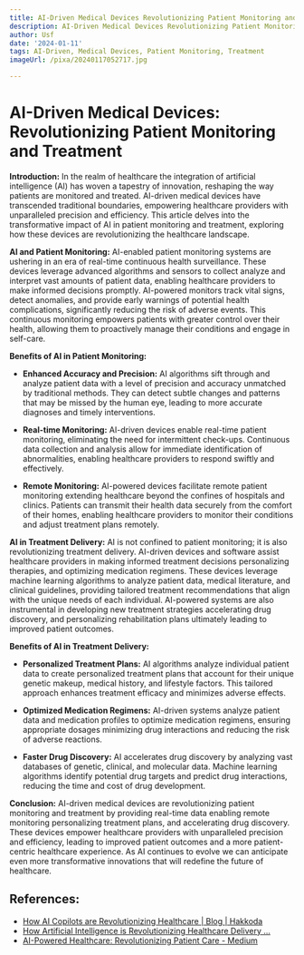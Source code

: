 ```yaml
---
title: AI-Driven Medical Devices Revolutionizing Patient Monitoring and Treatment
description: AI-Driven Medical Devices Revolutionizing Patient Monitoring and Treatment
author: Usf
date: '2024-01-11'
tags: AI-Driven, Medical Devices, Patient Monitoring, Treatment
imageUrl: /pixa/20240117052717.jpg

---
```

# AI-Driven Medical Devices: Revolutionizing Patient Monitoring and Treatment

**Introduction:**
In the  realm of healthcare the integration of  artificial intelligence (AI)  has woven a tapestry of innovation, reshaping the way patients are monitored and treated. AI-driven medical devices have transcended traditional boundaries, empowering healthcare providers with unparalleled precision and efficiency. This article  delves into the  transformative impact of AI in patient monitoring and treatment, exploring how these devices are revolutionizing the healthcare landscape.

**AI and Patient Monitoring:**
AI-enabled patient monitoring systems are ushering in an era of real-time continuous health surveillance. These  devices leverage advanced algorithms and sensors to collect analyze and  interpret vast amounts of patient data, enabling healthcare providers to make informed decisions promptly. AI-powered  monitors track vital signs, detect anomalies, and provide early warnings of potential health complications, significantly reducing the risk of adverse events.  This continuous monitoring empowers patients  with greater control over their health, allowing them to proactively manage  their conditions and engage in  self-care.

**Benefits of  AI in Patient Monitoring:**

* **Enhanced Accuracy and Precision:** AI algorithms  sift through and analyze patient data with  a  level of precision and accuracy  unmatched by traditional methods. They can detect subtle changes and patterns that may be missed  by the human eye,  leading to more accurate diagnoses and  timely interventions.

* **Real-time Monitoring:** AI-driven devices enable real-time patient monitoring, eliminating the need  for intermittent check-ups. Continuous data collection and analysis allow for immediate identification of abnormalities, enabling healthcare providers to respond  swiftly and effectively.

* **Remote Monitoring:** AI-powered devices facilitate remote patient monitoring  extending healthcare beyond the confines of hospitals and  clinics. Patients can transmit their  health data securely from the comfort of their homes, enabling healthcare providers to monitor their conditions  and adjust treatment plans remotely.

**AI in Treatment Delivery:**
AI is not confined to patient monitoring; it is also revolutionizing  treatment delivery. AI-driven devices and software  assist healthcare providers in making informed  treatment decisions personalizing therapies, and  optimizing medication  regimens. These devices leverage machine learning algorithms to analyze patient data, medical  literature,  and clinical guidelines, providing tailored treatment recommendations that align  with the unique needs  of each individual.  AI-powered  systems are also instrumental in developing new treatment strategies accelerating drug discovery, and personalizing rehabilitation plans ultimately leading to improved patient  outcomes.

**Benefits of AI in Treatment Delivery:**

* **Personalized  Treatment Plans:** AI algorithms analyze individual patient data to create personalized treatment plans that  account for their unique genetic makeup, medical history, and lifestyle factors. This tailored  approach enhances treatment efficacy and minimizes adverse  effects.

* **Optimized Medication Regimens:** AI-driven systems analyze patient data and medication profiles to optimize medication regimens, ensuring  appropriate dosages minimizing drug interactions and reducing the risk of adverse reactions.

* **Faster Drug Discovery:** AI accelerates drug discovery by analyzing vast databases of genetic, clinical, and molecular  data. Machine learning algorithms identify potential drug targets and predict drug interactions, reducing the time and cost of drug development.

**Conclusion:**
AI-driven medical devices are revolutionizing patient monitoring and treatment by providing  real-time data enabling remote monitoring personalizing treatment plans, and accelerating drug discovery. These devices empower  healthcare providers with unparalleled precision and efficiency, leading to  improved patient outcomes and  a more patient-centric healthcare  experience. As AI continues  to evolve we can  anticipate even more transformative innovations that  will redefine the future of  healthcare.

## References:
- [How AI Copilots are Revolutionizing Healthcare | Blog | Hakkoda](https://hakkoda.io/resources/ai-copilots-in-healthcare/)
- [How Artificial Intelligence is Revolutionizing Healthcare Delivery ...](https://medium.com/@NeuralPit/how-artificial-intelligence-is-revolutionizing-healthcare-delivery-improving-care-outcomes-4e45060a9f94)
- [AI-Powered Healthcare: Revolutionizing Patient Care - Medium](https://medium.com/@NeuralPit/ai-in-healthcare-revolutionizing-patient-care-d544dfdd27fb)
